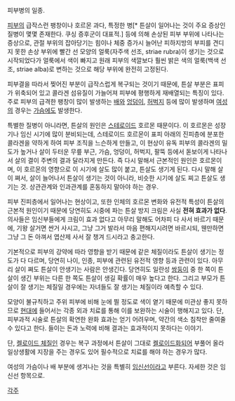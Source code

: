 피부병의 일종.

[[피부]]의 급작스런 팽창이나 호르몬 과다, 특정한 병[* 튼살이 일어나는 것이 주요 증상인 질병이 몇몇 존재한다. 쿠싱 증후군이 대표적.] 등에 의해 손상된 피부 부위에 나타나는 증상으로, 관절 부위의 잡아당기는 힘이나 체중 증가시 늘어난 피하지방의 부피를 견디지 못한 손상 부위에 빨간 선 모양의 얼룩(자주색 선조, striae rubra)이 생기는 것으로 시작되었다가 얼룩에서 색이 빠지고 원래 피부의 색깔보다 훨씬 밝은 색의 얼룩(백색 선조, striae alba)로 변하는 것으로 해당 부위에 완전히 고정된다.

피부결을 따라서 찢어진 부분이 급작스럽게 복구되는 것이기 때문에, 튼살 부분은 표피가 위축되어 있고 콜라겐 섬유질이 가늘어져 피부에 평행하게 재배열되는 특징이 있다. 주로 피부의 급격한 팽창이 많이 발생하는 [[배]]와 [[엉덩이]], [[허벅지]] 등에 많이 발생하며 [[여성]]의 경우는 [[가슴]]에도 발생한다.

특별한 질병이 아니라면, 튼살의 원인은 [[스테로이드]] 호르몬 때문이다. 이 호르몬은 성장기나 임신 시기에 많이 분비되는데, 스테로이드 호르몬이 표피 아래의 진피층에 분포한 콜라겐을 약하게 하여 피부 조직을 느슨하게 만들고, 이 현상이 유독 피부의 콜라겐의 밀도가 높거나 살이 두터운 무릎 부근, 가슴, 엉덩이, 허벅지, 팔뚝 등에서 돋보이게 나타나서 살의 결이 주변의 결과 달라지게 만든다. 즉 다시 말해서 근본적인 원인은 호르몬이며, 이 호르몬의 영향으로 이 시기에 살도 많이 붙고, 튼살도 생기게 된다. 다시 말해 살이 쪄서, 살이 늘어나서 튼살이 생기는 것이 아니라, 비슷한 시기에 살도 찌고 튼살도 생기는 것. 상관관계와 인과관계를 혼동하지 말아야 하는 경우. 

피부 진피층에서 일어나는 현상이고, 또한 인체의 호르몬 변화와 유전적 특성이 튼살의 근본적 원인이기 때문에 당연히도 시중에 파는 튼살 방지 크림은 사실 '''전혀 효과가 없다'''. 의사들은 임신부들에게 크림이 효과 없다고 아무리 말해도 어차피 다 사서 바르기 때문에, 기왕 살거면 싼거 사시고, 그냥 그거 발라서 마음 편해지시려면 바르시되, 웬만하면 그냥 그 돈 아껴서 엽산제 사서 잘 챙겨 드시라고 충고한다. 

기본적으로 피부의 강약에 따라 영향을 받기 때문에 같은 체질이라도 튼살이 생기는 정도가 다 다르며, 당연히 나이, 인종, 피부에 관련된 유전적 영향 등과 관련이 있다. 아무리 살이 쪄도 튼살이 안생기는 사람은 안생긴다. 당연히도 일란성 [[쌍둥이]] 중 한 쪽이 튼살이 생긴 부위는 다른 한 쪽도 튼살이 생길 확률이 매우 높다고 한다. 그리고  부모가 튼살이 잘 생기는 체질일 경우에는 자녀들도 잘 생기는 체질이라 예측할 수 있다.

모양이 불규칙하고 주위 피부에 비해 눈에 띌 정도로 색이 옅기 때문에 미관상 좋지 못하므로 [[현대]]에 들어서는 각종 외과 치료를 통해 이를 보완하는 시술이 행해지고 있다. 단, 피부과적 시술로 튼살의 확연한 완화 효과는 얻기 어려우며, 약간의 색소 침착만 줄여줄 수 있다고 한다. 들이는 돈과 노력에 비해 결과는 효과적이지 못하다는 이야기.

단, [[켈로이드 체질]]인 경우는 복구 과정에서 튼살이 그대로 [[켈로이드]]화되어 부풀어 올라 일상생활에 지장을 주는 경우도 있어 필수적으로 치료를 해야 하는 경우가 많다.

여성의 가슴이나 배 부분에 생겨나는 것을 특별히 [[임신선]]이라고 부른다. 자세한 것은 임신선 항목으로.


[[각주]]
